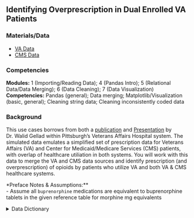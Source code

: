 

## Identifying Overprescription in Dual Enrolled VA Patients {#VA}


### Materials/Data  

- [VA Data](https://raw.githubusercontent.com/domdisanto/Python_OER/master/Use%20Cases/VA%20Dual%20Enrollment%20Case/VA_data.csv)  
- [CMS Data](https://raw.githubusercontent.com/domdisanto/Python_OER/master/Use%20Cases/VA%20Dual%20Enrollment%20Case/CMS_data.csv)


### Competencies  

**Modules:** 1 (Importing/Reading Data); 4 (Pandas Intro); 5 (Relational Data/Data Merging); 6 (Data Cleaning); 7 (Data Visualization) \
**Competencies:** Pandas (general); Data merging; Matplotlib/Visualization (basic, general); Cleaning string data; Cleaning inconsistently coded data   



### Background  

This use cases borrows from both a [publication](https://www.ncbi.nlm.nih.gov/pmc/articles/PMC6219924/) and [Presentation](https://www.hsrd.research.va.gov/for_researchers/cyber_seminars/archives/video_archive.cfm?SessionID=3543)  by Dr. Walid Gellad within Pittsburgh's Veterans Affairs Hospital system. The simulated data emulates a simplified set of prescription data for Veterans Affairs (VA) and Center for Medicaid/Medicare Services (CMS) patients, with overlap of healthcare utiliation in both systems. You will work with this data to merge the VA and CMS data sources and identify prescription (and overprescription) of opioids by patients who utilize VA and both VA & CMS healthcare systems. 
  


*Preface Notes & Assumptions:**  
- Assume all `buprenorphine` medications are equivalent to buprenorphine tablets in the given reference table for morphine mg equivalents 

<details>
<summary> Data Dictionary </summary>  
   
|Data Element| VA Data Variable| CMS Data Variable| 
|------------|-----------------|------------------|
|Patient ID| `Patient ID`|`Patient ID`|
|Date of Hospital Visit/Encounter| `Visit date`| N/A |
|Age at Visit/Encounter| `Age`| N/A |
|Height at Visit/Encounter| `Height`| N/A |
|Weight at Visit/Encounter| `Weight`| N/A |
|Medication Name| `Medication`| `Medication`|
|Dose (Daily)| `Medication Dose`| `Medication Dose`|
|Unit of Medication Dose| `Medication Dose Unit`| `Medication Dose Unit`|
|Length of Prescription Duration| `Medication Duration Value`|`Medication Duration`|
|Unit of Time for Length of Prescription Duration| `Medication Duration Unit`|`Duration Unit`|
 
 
 
 
### Tasks  
  
#### Data Cleaning & Preparation
1) Import CMS and VA data into your Jupyter Notebook  
    a) Examine the data. Are the variables consistently names between the two data frames? Is the same information collected? What differences exist? 
2) Create opioid administration outcome variable of interest within both the VA and CMS data  
    a) *We want to simply capture whether a given patient was given an opioid, essentially whether that patients medication was an opioid or not. What could a variable that codes this information look like?*
3) Standardize coding of relevant variables within data frames *and* between VA and CMS data sources (*Examine units and/or variables that may be included as a singular variable in one data set and as a pair or set of values in a different data set*).  
    a) Dose Value (by daily intake)  
    b) Social Security Number (SSN)  
    c) Medication Duration    
4) Identify total, daily intake of mg morphine equivalents 
    a) A PDF of the [Center for Medicare and Medicaid Service's "Conversion Factors" Document](https://www.cms.gov/Medicare/Prescription-Drug-coverage/PrescriptionDrugCovContra/Downloads/Opioid-Morphine-EQ-Conversion-Factors-Aug-2017.pdf) and a screenshot (accessed 9/22/2020) included below for your reference.  
       
![MG Morphine Equiv Chart](https://github.com/domdisanto/Python_OER/blob/master/Use%20Cases/VA%20Dual%20Enrollment%20Case/Instructor%20Materials/Fig/Opioid_MorphineMgEquiv.JPG)
  

5) Merge data frames together on common identifier (SSN)  
6) Create and indicator variable to identify individuals dually enrolled in VA and CMS healthcare systems.    
7) Create a **sum** variable for total mg-morphine-equivalents within dual-use patients    
    
    
#### Exploratory Analysis & Visualization
1) How many patients are dual enrolled and how many were solely accessing VA healthcare resources?  
2) Visualize MME among patients using histograms and/or density curves:  
    a) Separately for VA patient visits and CMS patient visits (using only VA and CMS prescriptions respectively)  
    b) For dual-enrollment patients (using our MME total/sum variable created in ***Data Cleaning Step 8***)   
    c) Analyze the comparative visualizations (i.e. differences you do (or do not) see).
3) What proportion of dual enrolled patients were prescribed an opioid? Similarly, what proportion of "VA-only" patients?  
     a) What proportion of dual enrolled patients were prescribed an opioid during both their VA and CMS visits? 
4) Create a visual that illustrates this difference    


#### Bonus Questions

The below questions demonstrate additional skills that, while beyond the scope of building foundational Python competencies/skills, may be of interest to explore if you found the earlier assessment simple!

1) Create a density plot of total mg morphine equivalents among dual-enrolled patients, among VA-only patients, and among CMS only patients. Shade in the plot for patients with greater-than-or-equal-to 120 mg morphine equivalents   
     a) *Hint: [This StackOverflow post](https://stackoverflow.com/questions/39666591/how-to-extract-x-y-data-from-kdensity-plot-from-matplotlib-for-python) may be useful in extracting densities using `scipy`)*



### Solutions

- [Jupyter Notebook Walkthrough](https://github.com/domdisanto/Python_OER/blob/master/Use%20Cases/VA%20Dual%20Enrollment%20Case/VA_CMS_DualEnrollment_Walkthrough.ipynb)   
- [RMarkdown Walkthrough ](https://github.com/domdisanto/Python_OER/blob/master/Use%20Cases/VA%20Dual%20Enrollment%20Case/R/VA_UseCase_AnalogR.Rmd)   
- [Example SQL Script](https://github.com/domdisanto/Python_OER/blob/master/Use%20Cases/VA%20Dual%20Enrollment%20Case/VA_CMS_SQL.sql)  


